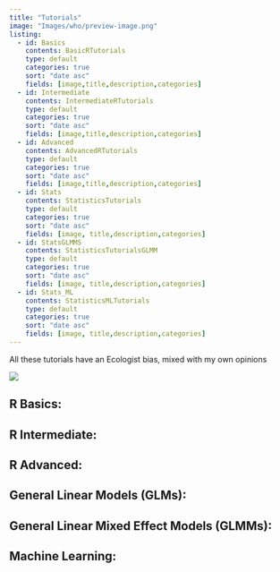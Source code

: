 ```yaml
---
title: "Tutorials"
image: "Images/who/preview-image.png"
listing:
  - id: Basics
    contents: BasicRTutorials
    type: default
    categories: true
    sort: "date asc"
    fields: [image,title,description,categories]
  - id: Intermediate
    contents: IntermediateRTutorials
    type: default
    categories: true
    sort: "date asc"
    fields: [image,title,description,categories]
  - id: Advanced
    contents: AdvancedRTutorials
    type: default
    categories: true
    sort: "date asc"
    fields: [image,title,description,categories]
  - id: Stats
    contents: StatisticsTutorials
    type: default
    categories: true
    sort: "date asc"
    fields: [image, title,description,categories]
  - id: StatsGLMMS
    contents: StatisticsTutorialsGLMM
    type: default
    categories: true
    sort: "date asc"
    fields: [image, title,description,categories]
  - id: Stats_ML
    contents: StatisticsMLTutorials
    type: default
    categories: true
    sort: "date asc"
    fields: [image, title,description,categories]
---
```


All these tutorials have an Ecologist bias, mixed with my own opinions 

![](Images/who/preview-image.png){.preview-image}

## R Basics:

::: {#Basics}

:::

## R Intermediate:

::: {#Intermediate}

:::

## R Advanced:

::: {#Advanced}

:::

## General Linear Models (GLMs):

::: {#Stats}

:::

## General Linear Mixed Effect Models (GLMMs):

::: {#StatsGLMMS}

:::

## Machine Learning:

::: {#Stats_ML}

:::
